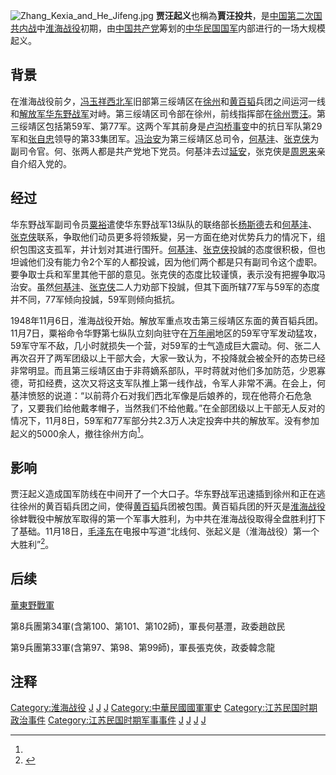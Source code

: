 [[File:Zhang_Kexia_and_He_Jifeng.jpg|thumb]]
'''贾汪起义'''也稱為'''賈汪投共'''，是[[中国|中国]][[第二次国共内战|第二次国共内战]]中[[淮海战役|淮海战役]]初期，由[[中国共产党|中国共产党]]筹划的[[中華民國國軍|中华民国国军]]内部进行的一场大规模起义。

== 背景 ==
在淮海战役前夕，[[冯玉祥|冯玉祥]][[西北军|西北军]]旧部第三绥靖区在[[徐州|徐州]]和[[黄百韬|黄百韬]]兵团之间运河一线和[[中国人民解放军第三野战军|解放军华东野战军]]对峙。第三绥靖区司令部在徐州，前线指挥部在[[徐州|徐州]][[贾汪|贾汪]]。第三绥靖区包括第59军、第77军。这两个军其前身是[[卢沟桥事变|卢沟桥事变]]中的抗日军队第29军和[[张自忠|张自忠]]领导的第33集团军。[[冯治安|冯治安]]为第三绥靖区总司令，[[何基沣|何基沣]]、[[张克侠|张克侠]]为副司令官。何、张两人都是共产党地下党员。何基沣去过[[延安|延安]]，张克侠是[[周恩来|周恩来]]亲自介绍入党的。

== 经过 ==
华东野战军副司令员[[粟裕|粟裕]]遣使华东野战军13纵队的联络部长[[杨斯德|杨斯德]]去和[[何基沣|何基沣]]、[[张克侠|张克侠]]联系，争取他们动员更多将领叛變，另一方面在绝对优势兵力的情况下，组织包围这支孤军，并计划对其进行围歼。[[何基沣|何基沣]]、[[张克侠|张克侠]]投誠的态度很积极，但也坦诚他们没有能力令2个军的人都投诚，因为他们两个都是只有副司令这个虚职。要争取士兵和军里其他干部的意见。张克侠的态度比较谨慎，表示没有把握争取冯治安。虽然[[何基沣|何基沣]]、[[张克侠|张克侠]]二人力劝部下投誠，但其下面所辖77军与59军的态度并不同，77军倾向投誠，59军则倾向抵抗。

1948年11月6日，淮海战役开始。解放军重点攻击第三绥靖区东面的黄百韬兵团。11月7日，粟裕命令华野第七纵队立刻向驻守在[[万年闸|万年闸]]地区的59军守军发动猛攻，59军守军不敌，几小时就损失一个营，对59军的士气造成巨大震动。何、张二人再次召开了两军团级以上干部大会，大家一致认为，不投降就会被全歼的态势已经非常明显。而且第三绥靖区由于非蒋嫡系部队，平时蒋就对他们多加防范，少恩寡德，苛扣经费，这次又将这支军队推上第一线作战，令军人非常不满。在会上，何基沣愤怒的说道：“以前蒋介石对我们西北军像是后娘养的，现在他蒋介石危急了，又要我们给他戴孝帽子，当然我们不给他戴。”在全部团级以上干部无人反对的情况下，11月8日，59军和77军部分共2.3万人决定投奔中共的解放军。没有参加起义的5000余人，撤往徐州方向<ref name="a1"/>。

== 影响 ==

贾汪起义造成国军防线在中间开了一个大口子。华东野战军迅速插到徐州和正在逃往徐州的黄百韬兵团之间，使得[[黄百韬|黄百韬]]兵团被包围。黄百韬兵团的歼灭是[[淮海战役|淮海战役]]徐蚌戰役中解放军取得的第一个军事大胜利，为中共在淮海战役取得全盘胜利打下了基础。11月18日，[[毛泽东|毛泽东]]在电报中写道“北线何、张起义是（淮海战役）第一个大胜利”<ref name="a1">{{Cite web |url=http://js.ifeng.com/xz/humanity/detail_2015_04/13/3776881_0.shtml |title=鲜为人知的徐州“贾汪起义” |accessdate=2017-12-17 |author= |date=2015-04-13 |work= |publisher=凤凰网 |language=Zh-hans |archive-date=2020-08-23 |archive-url=https://web.archive.org/web/20200823235409/http://js.ifeng.com/xz/humanity/detail_2015_04/13/3776881_0.shtml |dead-url=no }}</ref>。

== 后续 ==

[[華東野戰軍|華東野戰軍]]

第8兵團第34軍(含第100、第101、第102師)，軍長何基灃，政委趙啟民

第9兵團第33軍(含第97、第98、第99師)，軍長張克俠，政委韓念龍

== 注释 ==
{{Reflist}}

[[Category:淮海战役|Category:淮海战役]]
[[Category:1948年国共内战|J]]
[[Category:1948年中国政治事件|J]]
[[Category:1948年中国军事事件|J]]
[[Category:中華民國國軍軍史|Category:中華民國國軍軍史]]
[[Category:江苏民国时期政治事件|Category:江苏民国时期政治事件]]
[[Category:江苏民国时期军事事件|Category:江苏民国时期军事事件]]
[[Category:徐州政治史|J]]
[[Category:徐州军事史|J]]
[[Category:贾汪区|J]]
[[Category:1948年11月|J]]
